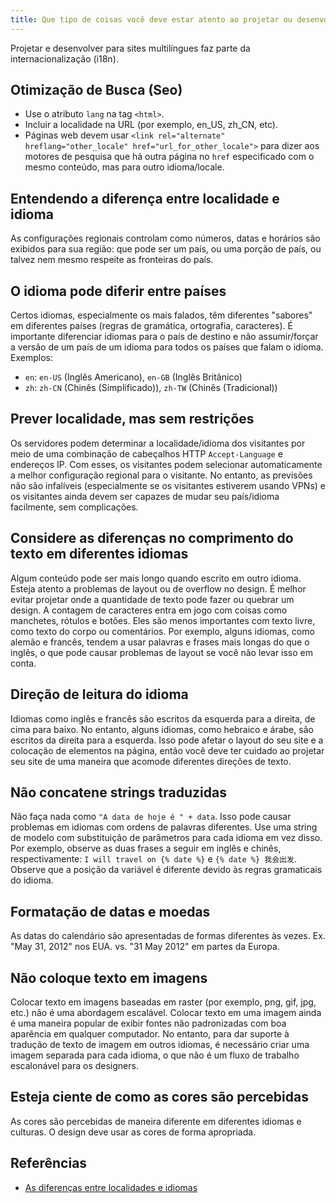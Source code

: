 ```yaml
---
title: Que tipo de coisas você deve estar atento ao projetar ou desenvolver para sites multilíngues?
---
```


Projetar e desenvolver para sites multilíngues faz parte da internacionalização (i18n).

## Otimização de Busca (Seo)

-   Use o atributo `lang` na tag `<html>`.
-   Incluir a localidade na URL (por exemplo, en_US, zh_CN, etc).
-   Páginas web devem usar `<link rel="alternate" hreflang="other_locale" href="url_for_other_locale">` para dizer aos motores de pesquisa que há outra página no `href` especificado com o mesmo conteúdo, mas para outro idioma/locale.

## Entendendo a diferença entre localidade e idioma

As configurações regionais controlam como números, datas e horários são exibidos para sua região: que pode ser um país, ou uma porção de país, ou talvez nem mesmo respeite as fronteiras do país.

## O idioma pode diferir entre países

Certos idiomas, especialmente os mais falados, têm diferentes "sabores" em diferentes países (regras de gramática, ortografia, caracteres). É importante diferenciar idiomas para o país de destino e não assumir/forçar a versão de um país de um idioma para todos os países que falam o idioma. Exemplos:

-   `en`: `en-US` (Inglês Americano), `en-GB` (Inglês Britânico)
-   `zh`: `zh-CN` (Chinês (Simplificado)), `zh-TW` (Chinês (Tradicional))

## Prever localidade, mas sem restrições

Os servidores podem determinar a localidade/idioma dos visitantes por meio de uma combinação de cabeçalhos HTTP `Accept-Language` e endereços IP. Com esses, os visitantes podem selecionar automaticamente a melhor configuração regional para o visitante. No entanto, as previsões não são infalíveis (especialmente se os visitantes estiverem usando VPNs) e os visitantes ainda devem ser capazes de mudar seu país/idioma facilmente, sem complicações.

## Considere as diferenças no comprimento do texto em diferentes idiomas

Algum conteúdo pode ser mais longo quando escrito em outro idioma. Esteja atento a problemas de layout ou de overflow no design. É melhor evitar projetar onde a quantidade de texto pode fazer ou quebrar um design. A contagem de caracteres entra em jogo com coisas como manchetes, rótulos e botões. Eles são menos importantes com texto livre, como texto do corpo ou comentários. Por exemplo, alguns idiomas, como alemão e francês, tendem a usar palavras e frases mais longas do que o inglês, o que pode causar problemas de layout se você não levar isso em conta.

## Direção de leitura do idioma

Idiomas como inglês e francês são escritos da esquerda para a direita, de cima para baixo. No entanto, alguns idiomas, como hebraico e árabe, são escritos da direita para a esquerda. Isso pode afetar o layout do seu site e a colocação de elementos na página, então você deve ter cuidado ao projetar seu site de uma maneira que acomode diferentes direções de texto.

## Não concatene strings traduzidas

Não faça nada como `"A data de hoje é " + data`. Isso pode causar problemas em idiomas com ordens de palavras diferentes. Use uma string de modelo com substituição de parâmetros para cada idioma em vez disso. Por exemplo, observe as duas frases a seguir em inglês e chinês, respectivamente: `I will travel on {% date %}` e `{% date %} 我会出发`. Observe que a posição da variável é diferente devido às regras gramaticais do idioma.

## Formatação de datas e moedas

As datas do calendário são apresentadas de formas diferentes às vezes. Ex. "May 31, 2012" nos EUA. vs. "31 May 2012" em partes da Europa.

## Não coloque texto em imagens

Colocar texto em imagens baseadas em raster (por exemplo, png, gif, jpg, etc.) não é uma abordagem escalável. Colocar texto em uma imagem ainda é uma maneira popular de exibir fontes não padronizadas com boa aparência em qualquer computador. No entanto, para dar suporte à tradução de texto de imagem em outros idiomas, é necessário criar uma imagem separada para cada idioma, o que não é um fluxo de trabalho escalonável para os designers.

## Esteja ciente de como as cores são percebidas

As cores são percebidas de maneira diferente em diferentes idiomas e culturas. O design deve usar as cores de forma apropriada.

## Referências

-   [As diferenças entre localidades e idiomas](https://devblogs.microsoft.com/setup/the-differences-between-locales-and-languages)
